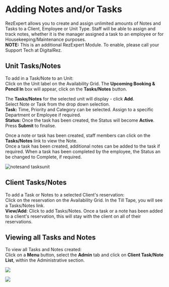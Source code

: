 # Adding Notes and/or Tasks

RezExpert allows you to create and assign unlimited amounts of Notes and Tasks to a Client, Employee or Unit Type. Staff will be able to assign and track notes, whether it is the manager assigned a task to an employee or for Housekeeping/Maintenance purposes.\
**NOTE:** This is an additional RezExpert Module. To enable, please call your Support Tech at DigitalRez.

## **Unit Tasks/Notes**

To add in a Task/Note to an Unit:\
Click on the Unit label on the Availability Grid. The **Upcoming Booking & Pencil In** box will appear, click on the **Tasks/Notes** button.

The **Tasks/Notes** for the selected unit will display - click **Add**.\
Select Note or Task from the drop down selection.\
**Task:** Time, Priority and Category can be selected. Assign to a specific Department or Employee if required.\
**Status:** Once the task has been created, the Status will become **Active**.\
Press **Submit** to finalise.

Once a note or task has been created, staff members can click on the **Tasks/Notes** link to view the Note.\
Once a task has been created, additional notes can be added to the task if required. When a task has been completed by the employee, the Status an be changed to Complete, if required.

![notesand tasksunit](./attachments/notesand-tasksunit.png)

## **Client Tasks/Notes**

To add a Task or Notes to a selected Client's reservation:\
Click on the reservation on the Availability Grid. In the Till Tape, you will see a Tasks/Notes link.\
**View/Add**: Click to add Tasks/Notes. Once a task or a note has been added to a client's reservation, this will stay with the client on all of their reservations.  

## **Viewing all Tasks and Notes**

To view all Tasks and Notes created:\
Click on a **Menu** button, select the **Admin** tab and click on **Client Task/Note List**, within the Administrative section.

![](./attachments/image2021-11-26_15-0-22.png)

![](https://docs-rezexpert.atlassian.net/wiki/plugins/servlet/confluence/placeholder/unknown-macro?name=noprint&locale=en_US&version=2)

